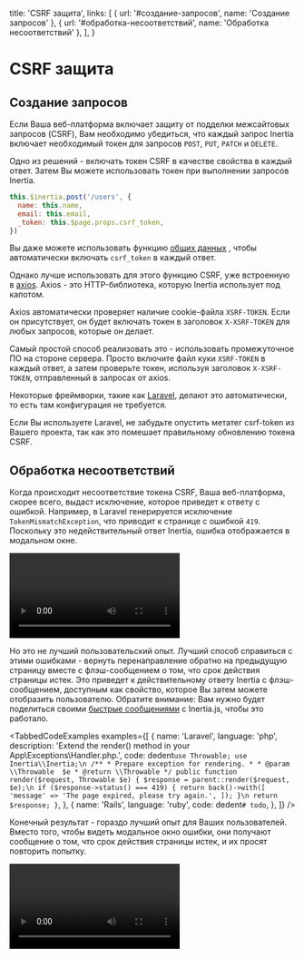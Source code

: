 
  title: 'CSRF защита',
  links: [
    { url: '#создание-запросов', name: 'Создание запросов' },
    { url: '#обработка-несоответствий', name: 'Обработка несоответствий' },
  ],
}

# CSRF защита

## Создание запросов

Если Ваша веб-платформа включает защиту от подделки межсайтовых запросов (CSRF), Вам необходимо убедиться, что каждый запрос Inertia включает необходимый токен для запросов `POST`, `PUT`, `PATCH` и `DELETE`.

Одно из решений - включать токен CSRF в качестве свойства в каждый ответ. Затем Вы можете использовать токен при выполнении запросов Inertia.

```js
this.$inertia.post('/users', {
  name: this.name,
  email: this.email,
  _token: this.$page.props.csrf_token,
})
```

Вы даже можете использовать функцию <a href="/shared-data">общих данных</a> , чтобы автоматически включать `csrf_token` в каждый ответ.

Однако лучше использовать для этого функцию CSRF, уже встроенную в [axios](https://github.com/axios/axios). Axios - это HTTP-библиотека, которую Inertia использует под капотом.

Axios автоматически проверяет наличие cookie-файла `XSRF-TOKEN`. Если он присутствует, он будет включать токен в заголовок `X-XSRF-TOKEN` для любых запросов, которые он делает.

Самый простой способ реализовать это - использовать промежуточное ПО на стороне сервера. Просто включите файл куки `XSRF-TOKEN` в каждый ответ, а затем проверьте токен, используя заголовок `X-XSRF-TOKEN`, отправленный в запросах от axios.

Некоторые фреймворки, такие как [Laravel](https://github.com/laravel/framework/blob/5.8/src/Illuminate/Foundation/Http/Middleware/VerifyCsrfToken.php#L176-L188), делают это автоматически, то есть там конфигурация не требуется.

<Notice>
  Если Вы используете Laravel, не забудьте опустить метатег <inlineCode class="bg-gray-600">csrf-token</inlineCode> из Вашего проекта, так как это помешает правильному обновлению токена CSRF.
</Notice>

## Обработка несоответствий

Когда происходит несоответствие токена CSRF, Ваша веб-платформа, скорее всего, выдаст исключение, которое приведет к ответу с ошибкой. Например, в Laravel генерируется исключение `TokenMismatchException`, что приводит к странице с ошибкой `419`. Поскольку это недействительный ответ Inertia, ошибка отображается в модальном окне.

<video controls>
  <source src="/mp4/csrf-mismatch-modal.mp4" type="video/mp4" />
</video>

Но это не лучший пользовательский опыт. Лучший способ справиться с этими ошибками - вернуть перенаправление обратно на предыдущую страницу вместе с флэш-сообщением о том, что срок действия страницы истек. Это приведет к действительному ответу Inertia с флэш-сообщением, доступным как свойство, которое Вы затем можете отобразить пользователю. Обратите внимание: Вам нужно будет поделиться своими [быстрые сообщениями](/shared-data#быстрые-сообщения) с Inertia.js, чтобы это работало.

<TabbedCodeExamples
  examples={[
    {
      name: 'Laravel',
      language: 'php',
      description: 'Extend the render() method in your App\\Exceptions\\Handler.php.',
      code: dedent`
        use Throwable;
        use Inertia\\Inertia;\n
        /**
         * Prepare exception for rendering.
         *
         * @param  \\Throwable  $e
         * @return \\Throwable
         */
        public function render($request, Throwable $e)
        {
            $response = parent::render($request, $e);\n
            if ($response->status() === 419) {
                return back()->with([
                    'message' => 'The page expired, please try again.',
                ]);
            }\n
            return $response;
        }
      `,
    },
    {
      name: 'Rails',
      language: 'ruby',
      code: dedent`
        # todo
      `,
    },
  ]}
/>

Конечный результат - гораздо лучший опыт для Ваших пользователей. Вместо того, чтобы видеть модальное окно ошибки, они получают сообщение о том, что срок действия страницы истек, и их просят повторить попытку.

<video controls>
  <source src="/mp4/csrf-mismatch-warning.mp4" type="video/mp4" />
</video>
